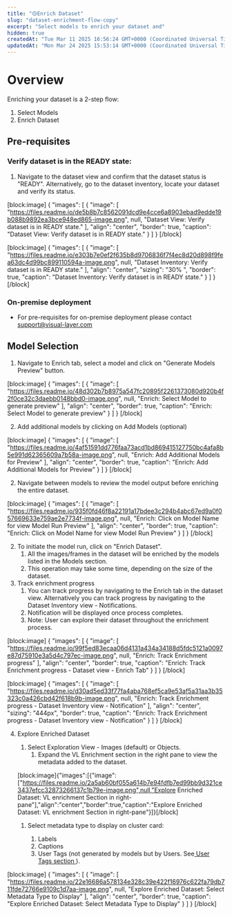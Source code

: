 ```yaml
---
title: "🟡Enrich Dataset"
slug: "dataset-enrichment-flow-copy"
excerpt: "Select models to enrich your dataset and"
hidden: true
createdAt: "Tue Mar 11 2025 16:56:24 GMT+0000 (Coordinated Universal Time)"
updatedAt: "Mon Mar 24 2025 15:53:14 GMT+0000 (Coordinated Universal Time)"
---
```

# Overview

Enriching your dataset is a 2-step flow: 

1. Select Models 
2. Enrich Dataset 

## **Pre-requisites**

### Verify dataset is in the READY state:

1. Navigate to the dataset view and confirm that the dataset status is "READY". Alternatively, go to the dataset inventory, locate your dataset and verify its status.

[block:image]
{
  "images": [
    {
      "image": [
        "https://files.readme.io/de5b8b7c8562091dcd9e4cce6a8903ebad9edde19b088b9892ea3bce948ed865-image.png",
        null,
        "Dataset View: Verify dataset is in READY state."
      ],
      "align": "center",
      "border": true,
      "caption": "Dataset View: Verify dataset is in READY state."
    }
  ]
}
[/block]


[block:image]
{
  "images": [
    {
      "image": [
        "https://files.readme.io/e303b7e0ef2f635b8d9706836f7f4ec8d20d898f9fea63dc4d99bc899110594a-image.png",
        null,
        "Dataset Inventory: Verify dataset is in READY state."
      ],
      "align": "center",
      "sizing": "30% ",
      "border": true,
      "caption": "Dataset Inventory: Verify dataset is in READY state."
    }
  ]
}
[/block]


### On-premise deployment

- For pre-requisites for on-premise deployment please contact [support@visual-layer.com](mailto:support@visual-layer.com)

## Model Selection

1. Navigate to Enrich tab, select a model and click on "Generate Models Preview" button.

[block:image]
{
  "images": [
    {
      "image": [
        "https://files.readme.io/48d302b7b8975a547fc20895f2261373080d920b4f2f0ce32c3daebb0148bbd0-image.png",
        null,
        "Enrich: Select Model to generate preview"
      ],
      "align": "center",
      "border": true,
      "caption": "Enrich: Select Model to generate preview"
    }
  ]
}
[/block]


2. Add additional models by clicking on Add Models (optional) 

[block:image]
{
  "images": [
    {
      "image": [
        "https://files.readme.io/4af51591dd776faa73acd1bd869415127750bc4afa8b5e991d62365609a7b58a-image.png",
        null,
        "Enrich: Add Additional Models for Preview"
      ],
      "align": "center",
      "border": true,
      "caption": "Enrich: Add Additional Models for Preview"
    }
  ]
}
[/block]


2. Navigate between models to review the model output before enriching the entire dataset. 

[block:image]
{
  "images": [
    {
      "image": [
        "https://files.readme.io/935f0fd46f8a22191a17bdee3c294b4abc67ed9a0f057669633e759ae2e7734f-image.png",
        null,
        "Enrich: Click on Model Name for view Model Run Preview"
      ],
      "align": "center",
      "border": true,
      "caption": "Enrich: Click on Model Name for view Model Run Preview"
    }
  ]
}
[/block]


2. To initiate the model run, click on "Enrich Dataset".
   1. All the images/frames in the dataset will be enriched by the models listed in the Models section.
   2. This operation may take some time, depending on the size of the dataset.
3. Track enrichment progress
   1. You can track progress by navigating to the Enrich tab in the dataset view. Alternatively you can track progress by navigating to the Dataset Inventory view - Notifications.
   2. Notification will be displayed once process completes. 
   3. Note: User can explore their dataset throughout the enrichment process. 

[block:image]
{
  "images": [
    {
      "image": [
        "https://files.readme.io/99f5ed83ecaa06d4131a434a34188d5fdc5121a0097e87d75910e3a5d4c797ec-image.png",
        null,
        "Enrich: Track Enrichment progress"
      ],
      "align": "center",
      "border": true,
      "caption": "Enrich: Track Enrichment progress - Dataset view - Enrich Tab"
    }
  ]
}
[/block]


[block:image]
{
  "images": [
    {
      "image": [
        "https://files.readme.io/d30ad5ed33f77fa4aba768ef5ca9e53af5a31aa3b35323c0a426cbd42f618b9b-image.png",
        null,
        "Enrich: Track Enrichment progress - Dataset Inventory view - Notification"
      ],
      "align": "center",
      "sizing": "444px",
      "border": true,
      "caption": "Enrich: Track Enrichment progress - Dataset Inventory view - Notification"
    }
  ]
}
[/block]


4. Explore Enriched Dataset

   1. Select Exploration View - Images (default) or Objects.
      1. Expand the VL Enrichment section in the right pane to view the metadata added to the dataset.

   [block:image]{"images":[{"image":["https://files.readme.io/2a5ab60bf055a614b7e94fdfb7ed99bb9d321ce3437efcc32873266137c1b79e-image.png",null,"Explore Enriched Dataset: VL enrichment Section in right-pane"],"align":"center","border":true,"caption":"Explore Enriched Dataset: VL enrichment Section in right-pane"}]}[/block]

   1. Select metadata type to display on cluster card: 

      1. Labels
      2. Captions
      3. User Tags (not generated by models but by Users. See[ User Tags section ](https://docs.visual-layer.com/docs/data-selection-using-visual-layer)).

[block:image]
{
  "images": [
    {
      "image": [
        "https://files.readme.io/22e16686a578134e328c39e422f16976c622fa79db711fde72766e9109c1d7aa-image.png",
        null,
        "Explore Enriched Dataset: Select Metadata Type to Display"
      ],
      "align": "center",
      "border": true,
      "caption": "Explore Enriched Dataset: Select Metadata Type to Display"
    }
  ]
}
[/block]
